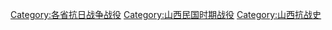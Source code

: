 [[Category:各省抗日战争战役|Category:各省抗日战争战役]]
[[Category:山西民国时期战役|Category:山西民国时期战役]]
[[Category:山西抗战史|Category:山西抗战史]]